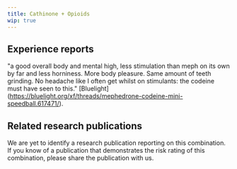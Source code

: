 ---
title: Cathinone + Opioids
wip: true
---

## Experience reports

"a good overall body and mental high, less stimulation than meph on its own by far and less horniness. More body pleasure. Same amount of teeth grinding. No headache like I often get whilst on stimulants: the codeine must have seen to this." [Bluelight] (https://bluelight.org/xf/threads/mephedrone-codeine-mini-speedball.617471/).

## Related research publications

We are yet to identify a research publication reporting on this combination. If you know of a publication that demonstrates the risk rating of this combination, please share the publication with us.



